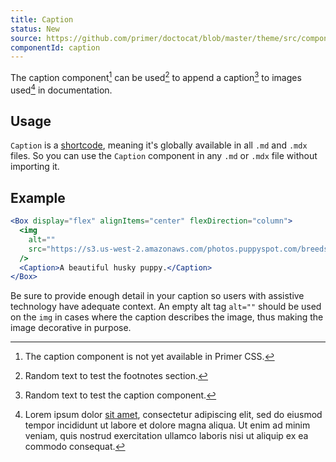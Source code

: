 ```yaml
---
title: Caption
status: New
source: https://github.com/primer/doctocat/blob/master/theme/src/components/caption.js
componentId: caption
---
```



The caption component[^1] can be used[^2] to append a caption[^3] to images used[^4] in documentation.

[^1]: The caption component is not yet available in Primer CSS.
[^2]: Random text to test the footnotes section.
[^3]: Random text to test the caption component.
[^4]: Lorem ipsum dolor [sit amet](https://mdxjs.com/blog/shortcodes), consectetur adipiscing elit, sed do eiusmod tempor incididunt ut labore et dolore magna aliqua. Ut enim ad minim veniam, quis nostrud exercitation ullamco laboris nisi ut aliquip ex ea commodo consequat.



## Usage

`Caption` is a [shortcode](https://mdxjs.com/blog/shortcodes), meaning it's globally available in all `.md` and `.mdx` files. So you can use the `Caption` component in any `.md` or `.mdx` file without importing it.

## Example

```jsx live
<Box display="flex" alignItems="center" flexDirection="column">
  <img
    alt=""
    src="https://s3.us-west-2.amazonaws.com/photos.puppyspot.com/breeds/245/card/500000291_medium.jpg"
  />
  <Caption>A beautiful husky puppy.</Caption>
</Box>
```

<Note variant="warning">


Be sure to provide enough detail in your caption so users with assistive technology have adequate context. An empty alt tag `alt=""` should be used on the `img` in cases where the caption describes the image, thus making the image decorative in purpose.

</Note>


